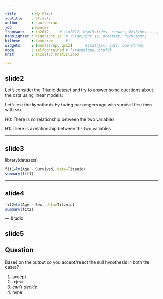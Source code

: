 ```yaml
---

title       : My First
subtitle    : Slidify
author      : courserian
job         : moocer
framework   : io2012     # {io2012, html5slides, shower, dzslides, ...}
highlighter : highlight.js  # {highlight.js, prettify, highlight}
hitheme     : tomorrow      # 
widgets     : [bootstrap, quiz]      #{mathjax, quiz, bootstrap}
mode        : selfcontained # {standalone, draft}
knit        : slidify::knit2slides

---
```


## slide2


Let's consider the Titanic dataset and try to answer some questions about the data using linear models:

Let's test the hypothesis by taking passengers age with survival first then with sex

H0: There is no relationship between the two variables 

H1: There is a relationship between the two variables

---

## slide3

library(datasets) 

```r
fit1=lm(Age ~ Survived, data=Titanic)
summary(fit1)
```

---

## slide4

```r
fit2=lm(Age ~ Sex, data=Titanic)
summary(fit2)
```

--- &radio

## slide5

## Question

 
 Based on the output do you accept/reject the null hypothesis in both the cases? 
 
 1. accept
 2. reject
 3. _can't decide_
 4. none